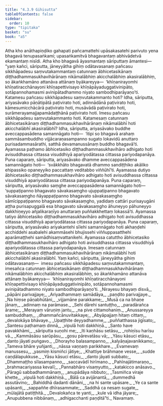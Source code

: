 ```yaml
---
title: "4.3.9 Gihisutta"
tableOfContents: false
sidebar:
  order: 10
type: "tipitaka"
basket: "su"
book: "a5"
---
```



<DynamicBreadcrumb />

<Division number="179" book="a5" bookNo="16" page="186">

<Paragraph number="1036" book="a5">
Atha kho anāthapiṇḍiko gahapati pañcamattehi upāsakasatehi parivuto yena bhagavā tenupasaṅkami; upasaṅkamitvā bhagavantaṃ abhivādetvā ekamantaṃ nisīdi. Atha kho bhagavā āyasmantaṃ sāriputtaṃ āmantesi—  “yaṃ kañci, sāriputta, jāneyyātha gihiṃ odātavasanaṃ pañcasu sikkhāpadesu saṃvutakammantaṃ catunnaṃ ābhicetasikānaṃ diṭṭhadhammasukhavihārānaṃ nikāmalābhiṃ akicchalābhiṃ akasiralābhiṃ, so ākaṅkhamāno attanāva attānaṃ byākareyya—  ‘khīṇanirayomhi khīṇatiracchānayoni khīṇapettivisayo khīṇāpāyaduggativinipāto, sotāpannohamasmi avinipātadhammo niyato sambodhiparāyaṇo’ti.
</Paragraph>

<Paragraph number="1037" book="a5">
Katamesu pañcasu sikkhāpadesu saṃvutakammanto hoti? Idha, sāriputta, ariyasāvako pāṇātipātā paṭivirato hoti, adinnādānā paṭivirato hoti, kāmesumicchācārā paṭivirato hoti, musāvādā paṭivirato hoti, surāmerayamajjapamādaṭṭhānā paṭivirato hoti. Imesu pañcasu sikkhāpadesu saṃvutakammanto hoti.
</Paragraph>

<Paragraph number="1038" book="a5">
Katamesaṃ catunnaṃ ābhicetasikānaṃ diṭṭhadhammasukhavihārānaṃ nikāmalābhī hoti akicchalābhī akasiralābhī? Idha, sāriputta, ariyasāvako buddhe aveccappasādena samannāgato hoti—  ‘itipi so bhagavā arahaṃ sammāsambuddho vijjācaraṇasampanno sugato lokavidū anuttaro purisadammasārathi, satthā devamanussānaṃ buddho bhagavā’ti. Ayamassa paṭhamo ābhicetasiko diṭṭhadhammasukhavihāro adhigato hoti avisuddhassa cittassa visuddhiyā apariyodātassa cittassa pariyodapanāya.
</Paragraph>

<Paragraph number="1039" book="a5">
Puna caparaṃ, sāriputta, ariyasāvako dhamme aveccappasādena samannāgato hoti—  ‘svākkhāto bhagavatā dhammo sandiṭṭhiko akāliko ehipassiko opaneyyiko paccattaṃ veditabbo viññūhī’ti. Ayamassa dutiyo ābhicetasiko diṭṭhadhammasukhavihāro adhigato hoti avisuddhassa cittassa visuddhiyā apariyodātassa cittassa pariyodapanāya.
</Paragraph>

<Paragraph number="1040" book="a5">
Puna caparaṃ, sāriputta, ariyasāvako saṃghe aveccappasādena samannāgato hoti—  ‘suppaṭipanno bhagavato sāvakasaṃgho ujuppaṭipanno bhagavato sāvakasaṃgho ñāyappaṭipanno bhagavato sāvakasaṃgho sāmīcippaṭipanno bhagavato sāvakasaṃgho, yadidaṃ cattāri purisayugāni aṭṭha purisapuggalā esa bhagavato sāvakasaṃgho āhuneyyo pāhuneyyo dakkhiṇeyyo añjalikaraṇīyo anuttaraṃ puññakkhettaṃ lokassā’ti. Ayamassa tatiyo ābhicetasiko diṭṭhadhammasukhavihāro adhigato hoti avisuddhassa cittassa visuddhiyā apariyodātassa cittassa pariyodapanāya.
</Paragraph>

<Paragraph number="1041" book="a5">
Puna caparaṃ, sāriputta, ariyasāvako ariyakantehi sīlehi samannāgato hoti akhaṇḍehi acchiddehi asabalehi akammāsehi bhujissehi viññuppasatthehi aparāmaṭṭhehi samādhisaṃvattanikehi. Ayamassa catuttho ābhicetasiko diṭṭhadhammasukhavihāro adhigato hoti avisuddhassa cittassa visuddhiyā apariyodātassa cittassa pariyodapanāya. Imesaṃ catunnaṃ ābhicetasikānaṃ diṭṭhadhammasukhavihārānaṃ nikāmalābhī hoti akicchalābhī akasiralābhī.
</Paragraph>

<Paragraph number="1042" book="a5">
Yaṃ kañci, sāriputta, jāneyyātha gihiṃ odātavasanaṃ—  imesu pañcasu sikkhāpadesu saṃvutakammantaṃ, imesañca catunnaṃ ābhicetasikānaṃ diṭṭhadhammasukhavihārānaṃ nikāmalābhiṃ akicchalābhiṃ akasiralābhiṃ, so ākaṅkhamāno attanāva attānaṃ byākareyya—  ‘khīṇanirayomhi khīṇatiracchānayoni khīṇapettivisayo khīṇāpāyaduggativinipāto, sotāpannohamasmi avinipātadhammo niyato sambodhiparāyaṇo’ti.
</Paragraph>

<Paragraph number="1043" type="verses" book="a5">
_Nirayesu bhayaṃ disvā,_  
_pāpāni parivajjaye;_  
_Ariyadhammaṃ samādāya,_  
_paṇḍito parivajjaye._  

</Paragraph>

<Paragraph number="1044" type="verses" book="a5">
_Na hiṃse pāṇabhūtāni,_  
_vijjamāne parakkame;_  
_Musā ca na bhaṇe jānaṃ,_  
_adinnaṃ na parāmase._  

</Paragraph>

<Paragraph number="1045" type="verses" book="a5">
_Sehi dārehi santuṭṭho,_  
_paradārañca ārame;_  
_Merayaṃ vāruṇiṃ jantu,_  
_na pive cittamohaniṃ._  

</Paragraph>

<Paragraph number="1046" type="verses" book="a5">
_Anussareyya sambuddhaṃ,_  
_dhammañcānuvitakkaye;_  
_Abyāpajjaṃ hitaṃ cittaṃ,_  
_devalokāya bhāvaye._  

</Paragraph>

<Paragraph number="1047" type="verses" book="a5">
_Upaṭṭhite deyyadhamme,_  
_puññatthassa jigīsato;_  
_Santesu paṭhamaṃ dinnā,_  
_vipulā hoti dakkhiṇā._  

</Paragraph>

<Paragraph number="1048" type="verses" book="a5">
_Santo have pavakkhāmi,_  
_sāriputta suṇohi me;_  
_Iti kaṇhāsu setāsu,_  
_rohiṇīsu harīsu vā._  

</Paragraph>

<Paragraph number="1049" type="verses" book="a5">
_Kammāsāsu sarūpāsu,_  
_gosu pārevatāsu vā;_  
_Yāsu kāsuci etāsu,_  
_danto jāyati puṅgavo._  

</Paragraph>

<Paragraph number="1050" type="verses" book="a5">
_Dhorayho balasampanno,_  
_kalyāṇajavanikkamo;_  
_Tameva bhāre yuñjanti,_  
_nāssa vaṇṇaṃ parikkhare._  

</Paragraph>

<Paragraph number="1051" type="verses" book="a5">
_Evamevaṃ manussesu,_  
_yasmiṃ kismiñci jātiye;_  
_Khattiye brāhmaṇe vesse,_  
_sudde caṇḍālapukkuse._  

</Paragraph>

<Paragraph number="1052" type="verses" book="a5">
_Yāsu kāsuci etāsu,_  
_danto jāyati subbato;_  
_Dhammaṭṭho sīlasampanno,_  
_saccavādī hirīmano._  

</Paragraph>

<Paragraph number="1053" type="verses" book="a5">
_Pahīnajātimaraṇo,_  
_brahmacariyassa kevalī;_  
_Pannabhāro visaṃyutto,_  
_katakicco anāsavo._  

</Paragraph>

<Paragraph number="1054" type="verses" book="a5">
_Pāragū sabbadhammānaṃ,_  
_anupādāya nibbuto;_  
_Tasmiñca viraje khette,_  
_vipulā hoti dakkhiṇā._  

</Paragraph>

<Paragraph number="1055" type="verses" book="a5">
_Bālā ca avijānantā,_  
_dummedhā assutāvino;_  
_Bahiddhā dadanti dānāni,_  
_na hi sante upāsare._  

</Paragraph>

<Paragraph number="1056" type="verses" book="a5">
_Ye ca sante upāsanti,_  
_sappaññe dhīrasammate;_  
_Saddhā ca nesaṃ sugate,_  
_mūlajātā patiṭṭhitā._  

</Paragraph>

<Paragraph number="1057" type="verses" book="a5">
_Devalokañca te yanti,_  
_kule vā idha jāyare;_  
_Anupubbena nibbānaṃ,_  
_adhigacchanti paṇḍitā”ti._  


</Paragraph>
</Division>

<Paragraph number="1058" type="center" book="a5">
Navamaṃ.
</Paragraph>